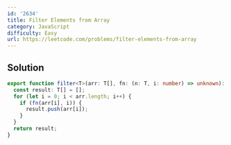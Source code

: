 ```yaml
---
id: '2634'
title: Filter Elements from Array
category: JavaScript
difficulty: Easy
url: https://leetcode.com/problems/filter-elements-from-array
---
```


## Solution

```typescript showLineNumbers
export function filter<T>(arr: T[], fn: (n: T, i: number) => unknown): T[] {
  const result: T[] = [];
  for (let i = 0; i < arr.length; i++) {
    if (fn(arr[i], i)) {
      result.push(arr[i]);
    }
  }
  return result;
}
```
